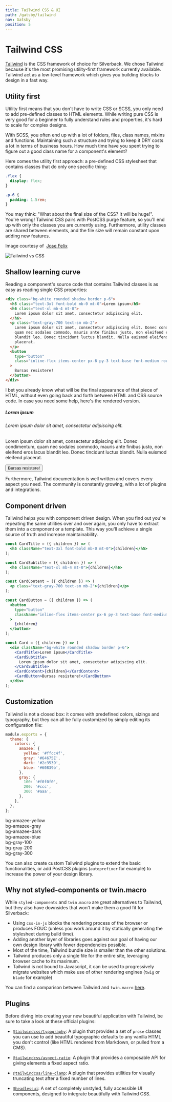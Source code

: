 ```yaml
---
title: Tailwind CSS & UI
path: /gatsby/tailwind
nav: Gatsby
position: 5
---
```


# Tailwind CSS

[Tailwind](https://tailwindcss.com) is the CSS framework of choice for
Silverback. We chose Tailwind because it's the most promising utility-first
framework currently available. Tailwind act as a low-level framework which gives
you building blocks to design in a fast way.

## Utility first

Utility first means that you don't have to write CSS or SCSS, you only need to
add pre-defined classes to HTML elements. While writing pure CSS is very good
for a beginner to fully understand rules and properties, it's hard to scale for
complex designs.

With SCSS, you often end up with a lot of folders, files, class names, mixins
and functions. Maintaining such a structure and trying to keep it DRY costs a
lot in terms of business hours. How much time have you spent trying to figure
out a good class name for a component's element?

Here comes the utility first approach: a pre-defined CSS stylesheet that
contains classes that do only one specific thing:

```css
.flex {
  display: flex;
}

.p-6 {
  padding: 1.5rem;
}
```

You may think: "What about the final size of the CSS? It will be huge!". You're
wrong! Tailwind CSS pairs with PostCSS purge feature, so you'll end up with only
the classes you are currently using. Furthermore, utility classes are shared
between elements, and the file size will remain constant upon adding new
features.

<p className="text-center text-xs">
  Image courtesy of&nbsp;
  <a href="https://dev.to/joserfelix/why-use-tailwind-css-for-your-next-project-39hp">
    Jose Felix
  </a>
</p>

![Tailwind vs CSS](tailwind-vs-css-graph.png)

## Shallow learning curve

Reading a component's source code that contains Tailwind classes is as easy as
reading single CSS properties:

```html
<div class="bg-white rounded shadow border p-6">
  <h5 class="text-3xl font-bold mb-0 mt-0">Lorem ipsum</h5>
  <h6 class="text-xl mb-4 mt-0">
    Lorem ipsum dolor sit amet, consectetur adipiscing elit.
  </h6>
  <p class="text-gray-700 text-sm mb-2">
    Lorem ipsum dolor sit amet, consectetur adipiscing elit. Donec condimentum,
    quam nec sodales commodo, mauris ante finibus justo, non eleifend eros lacus
    blandit leo. Donec tincidunt luctus blandit. Nulla euismod eleifend
    placerat.
  </p>
  <button
    type="button"
    class="inline-flex items-center px-6 py-3 text-base font-medium rounded-md shadow-sm text-white bg-indigo-600 hover:bg-indigo-700"
  >
    Bursas resistere!
  </button>
</div>
```

I bet you already know what will be the final appearance of that piece of HTML,
without even going back and forth between HTML and CSS source code. In case you
need some help, here's the rendered version.

<div class="bg-white rounded shadow border p-6">
  <h5 class="text-3xl font-bold mb-0 mt-0">Lorem ipsum</h5>
  <h6 class="text-xl mb-4 mt-0">
    Lorem ipsum dolor sit amet, consectetur adipiscing elit.
  </h6>
  <p class="text-gray-700 text-sm mb-2">
    Lorem ipsum dolor sit amet, consectetur adipiscing elit. Donec condimentum,
    quam nec sodales commodo, mauris ante finibus justo, non eleifend eros lacus
    blandit leo. Donec tincidunt luctus blandit. Nulla euismod eleifend
    placerat.
  </p>
  <button
    type="button"
    class="inline-flex items-center px-6 py-3 text-base font-medium rounded-md shadow-sm text-white bg-indigo-600 hover:bg-indigo-700"
  >
    Bursas resistere!
  </button>
</div>

Furthermore, Tailwind documentation is well written and covers every aspect you
need. The community is constantly growing, with a lot of plugins and
integrations.

## Component driven

Tailwind helps you with component driven design. When you find out you're
repeating the same utilities over and over again, you only have to extract them
into a component or a template. This way you'll achieve a single source of truth
and increase maintainability.

```jsx
const CardTitle = ({ children }) => (
  <h5 className="text-3xl font-bold mb-0 mt-0">{children}</h5>
);

const CardSubtitle = ({ children }) => (
  <h6 className="text-xl mb-4 mt-0">{children}</h6>
);

const CardContent = ({ children }) => (
  <p class="text-gray-700 text-sm mb-2">{children}</p>
);

const CardButton = ({ children }) => (
  <button
    type="button"
    className="inline-flex items-center px-6 py-3 text-base font-medium rounded-md shadow-sm text-white bg-indigo-600 hover:bg-indigo-700"
  >
    {children}
  </button>
);

const Card = ({ children }) => (
  <div className="bg-white rounded shadow border p-6">
    <CardTitle>Lorem ipsum</CardTitle>
    <CardSubtitle>
      Lorem ipsum dolor sit amet, consectetur adipiscing elit.
    </CardSubtitle>
    <CardContent>{children}</CardContent>
    <CardButton>Bursas resistere!</CardButton>
  </div>
);
```

## Customization

Tailwind is not a closed box: it comes with predefined colors, sizings and
typography, but they can all be fully customized by simply editing its
configuration file:

```js
module.exports = {
  theme: {
    colors: {
      amazee: {
        yellow: '#ffcc4f',
        gray: '#64675E',
        dark: '#2c3539',
        blue: '#60839b',
      },
      gray: {
        100: '#f0f0f0',
        200: '#ccc',
        300: '#aaa',
      },
    },
  },
};
```

<div className="w-full grid grid-flow-row grid-cols-7 grid-rows-2 text-xs">
  <div className="h-7 bg-amazee-yellow" />
  <div className="h-7 bg-amazee-gray" />
  <div className="h-7 bg-amazee-dark" />
  <div className="h-7 bg-amazee-blue" />
  <div className="h-7 bg-gray-100" />
  <div className="h-7 bg-gray-200" />
  <div className="h-7 bg-gray-300" />
  <div className="inline-flex items-center justify-center">
    bg-amazee-yellow
  </div>
  <div className="inline-flex items-center justify-center">bg-amazee-gray</div>
  <div className="inline-flex items-center justify-center">bg-amazee-dark</div>
  <div className="inline-flex items-center justify-center">bg-amazee-blue</div>
  <div className="inline-flex items-center justify-center">bg-gray-100</div>
  <div className="inline-flex items-center justify-center">bg-gray-200</div>
  <div className="inline-flex items-center justify-center">bg-gray-300</div>
</div>

You can also create custom Tailwind plugins to extend the basic functionalities,
or add PostCSS plugins (`autoprefixer` for example) to increase the power of
your design library.

## Why not styled-components or twin.macro

While `styled-components` and `twin.macro` are great alternatives to Tailwind,
but they also have downsides that won't make them a good fit for Silverback:

- Using `css-in-js` blocks the rendering process of the browser or produces FOUC
  (unless you work around it by statically generating the stylesheet during
  build time).
- Adding another layer of libraries goes against our goal of having our own
  design library with fewer dependencies possible.
- Most of the time, Tailwind bundle size is smaller than the other solutions.
- Tailwind produces only a single file for the entire site, leveraging browser
  cache to its maximum.
- Tailwind is not bound to Javascript, it can be used to progressively migrate
  websites which make use of other rendering engines (`twig` or `blade` for
  example)

You can find a comparison between Tailwind and `twin.macro`
[here](https://github.com/AmazeeLabs/twin-playground).

## Plugins

Before diving into creating your new beautiful application with Tailwind, be
sure to take a look at these official plugins:

- [`@tailwindcss/typography`](https://github.com/tailwindlabs/tailwindcss-typography):
  A plugin that provides a set of `prose` classes you can use to add beautiful
  typographic defaults to any vanilla HTML you don't control (like HTML rendered
  from Markdown, or pulled from a CMS).

- [`@tailwindcss/aspect-ratio`](https://github.com/tailwindlabs/tailwindcss-aspect-ratio):
  A plugin that provides a composable API for giving elements a fixed aspect
  ratio.

- [`@tailwindcss/line-clamp`](https://github.com/tailwindlabs/tailwindcss-line-clamp):
  A plugin that provides utilities for visually truncating text after a fixed
  number of lines.

- [`@headlessui`](https://github.com/tailwindlabs/headlessui): A set of
  completely unstyled, fully accessible UI components, designed to integrate
  beautifully with Tailwind CSS.
